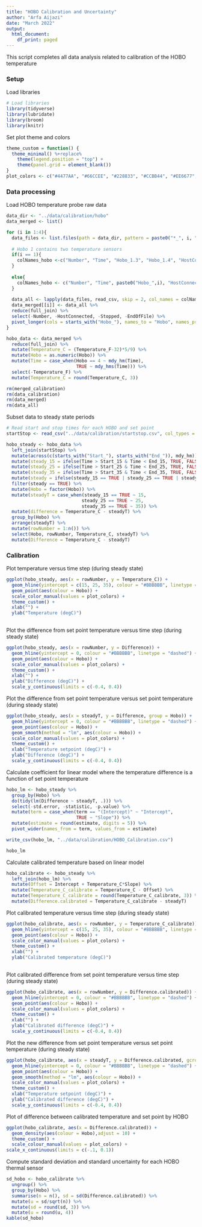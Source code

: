 ```yaml
---
title: "HOBO Calibration and Uncertainty"
author: "Arfa Aijazi"
date: "March 2022"
output:
  html_document:
    df_print: paged
---
```

This script completes all data analysis related to calibration of the HOBO temperature 

### Setup
Load libraries
```r
# Load libraries
library(tidyverse)
library(lubridate)
library(broom)
library(knitr)
```

Set plot theme and colors
```r
theme_custom = function() {
  theme_minimal() %+replace%
    theme(legend.position = "top") +
    theme(panel.grid = element_blank())
}
plot_colors <- c("#4477AA", "#66CCEE", "#228833", "#CCBB44", "#EE6677", "#AA3377")
```

### Data processing
Load HOBO temperature probe raw data
```r
data_dir <- "../data/calibration/hobo"
data_merged <- list()

for (i in 1:4){
  data_files <- list.files(path = data_dir, pattern = paste0("*_", i, ".csv"), full.names = TRUE)
  
  # Hobo 1 contains two temperature sensors
  if(i == 1){
    colNames_hobo <-c("Number", "Time", "Hobo_1.3", "Hobo_1.4", "HostConnected", "Stopped", "EndOfFile")
  }
  
  else{
    colNames_hobo <- c("Number", "Time", paste0("Hobo_",i), "HostConnected", "Stopped", "EndOfFile")
  }
  
  data_all <- lapply(data_files, read_csv, skip = 2, col_names = colNames_hobo, col_types = cols())
  data_merged[[i]] <- data_all %>%
  reduce(full_join) %>%
  select(-Number, -HostConnected, -Stopped, -EndOfFile) %>%
  pivot_longer(cols = starts_with("Hobo_"), names_to = "Hobo", names_prefix = "Hobo_", values_to = "Temperature_F")
}

hobo_data <- data_merged %>%
  reduce(full_join) %>%
  mutate(Temperature_C = (Temperature_F-32)*5/9) %>%
  mutate(Hobo = as.numeric(Hobo)) %>%
  mutate(Time = case_when(Hobo == 4 ~ mdy_hm(Time),
                          TRUE ~ mdy_hms(Time))) %>%
  select(-Temperature_F) %>%
  mutate(Temperature_C = round(Temperature_C, 3))

rm(merged_calibration)
rm(data_calibration)
rm(data_merged)
rm(data_all)
```

Subset data to steady state periods
```r
# Read start and stop times for each HOBO and set point
startStop <- read_csv("../data/calibration/startstop.csv", col_types = cols())

hobo_steady <- hobo_data %>%
  left_join(startStop) %>%
  mutate(across(c(starts_with("Start_"), starts_with("End_")), mdy_hm)) %>%
  mutate(steady_15 = ifelse(Time > Start_15 & Time < End_15, TRUE, FALSE)) %>%
  mutate(steady_25 = ifelse(Time > Start_25 & Time < End_25, TRUE, FALSE)) %>%
  mutate(steady_35 = ifelse(Time > Start_35 & Time < End_35, TRUE, FALSE)) %>%
  mutate(steady = ifelse(steady_15 == TRUE | steady_25 == TRUE | steady_35 == TRUE, TRUE, FALSE)) %>%
  filter(steady == TRUE) %>%
  mutate(Hobo = factor(Hobo)) %>%
  mutate(steadyT = case_when(steady_15 == TRUE ~ 15,
                            steady_25 == TRUE ~ 25, 
                            steady_35 == TRUE ~ 35)) %>%
  mutate(difference = Temperature_C - steadyT) %>%
  group_by(Hobo) %>%
  arrange(steadyT) %>%
  mutate(rowNumber = 1:n()) %>%
  select(Hobo, rowNumber, Temperature_C, steadyT) %>%
  mutate(Difference = Temperature_C - steadyT)
```

### Calibration
Plot temperature versus time step (during steady state)  
```r
ggplot(hobo_steady, aes(x = rowNumber, y = Temperature_C)) + 
  geom_hline(yintercept = c(15, 25, 35), colour = "#BBBBBB", linetype = "dashed") +
  geom_point(aes(colour = Hobo)) +
  scale_color_manual(values = plot_colors) +
  theme_custom() +
  xlab("") +
  ylab("Temperature (degC)")
  
```

Plot the difference from set point temperature versus time step (during steady state)  
```r
ggplot(hobo_steady, aes(x = rowNumber, y = Difference)) + 
  geom_hline(yintercept = 0, colour = "#BBBBBB", linetype = "dashed") +
  geom_point(aes(colour = Hobo)) +
  scale_color_manual(values = plot_colors) +
  theme_custom() +
  xlab("") + 
  ylab("Difference (degC)") +
  scale_y_continuous(limits = c(-0.4, 0.4))

```

Plot the difference from set point temperature versus set point temperature (during steady state)  
```r
ggplot(hobo_steady, aes(x = steadyT, y = Difference, group = Hobo)) +
  geom_hline(yintercept = 0, colour = "#BBBBBB", linetype = "dashed") +
  geom_point(aes(colour = Hobo)) +
  geom_smooth(method = "lm", aes(colour = Hobo)) +
  scale_color_manual(values = plot_colors) +
  theme_custom() +
  xlab("Temperature setpoint (degC)") +
  ylab("Difference (degC)") +
  scale_y_continuous(limits = c(-0.4, 0.4))
```

Calculate coefficient for linear model where the temperature difference is a function of set point temperature  
```r
hobo_lm <- hobo_steady %>%
  group_by(Hobo) %>%
  do(tidy(lm(Difference ~ steadyT, .))) %>%
  select(-std.error, -statistic, -p.value) %>%
  mutate(term = case_when(term == "(Intercept)" ~ "Intercept", 
                          TRUE ~ "Slope")) %>%
  mutate(estimate = round(estimate, digits = 5)) %>%
  pivot_wider(names_from = term, values_from = estimate)

write_csv(hobo_lm, "../data/calibration/HOBO_Calibration.csv")

hobo_lm
```

Calculate calibrated temperature based on linear model  
```r
hobo_calibrate <- hobo_steady %>%
  left_join(hobo_lm) %>%
  mutate(Offset = Intercept + Temperature_C*Slope) %>%
  mutate(Temperature_C_calibrate = Temperature_C - Offset) %>%
  mutate(Temperature_C_calibrate = round(Temperature_C_calibrate, 3)) %>%
  mutate(Difference.calibrated = Temperature_C_calibrate - steadyT)
```

Plot calibrated temperature versus time step (during steady state)  
```r
ggplot(hobo_calibrate, aes(x = rowNumber, y = Temperature_C_calibrate)) + 
  geom_hline(yintercept = c(15, 25, 35), colour = "#BBBBBB", linetype = "dashed") +
  geom_point(aes(colour = Hobo)) +
  scale_color_manual(values = plot_colors) +
  theme_custom() +
  xlab("") +
  ylab("Calibrated temperature (degC)")
  
```

Plot calibrated difference from set point temperature versus time step (during steady state)  
```r
ggplot(hobo_calibrate, aes(x = rowNumber, y = Difference.calibrated)) +
  geom_hline(yintercept = 0, colour = "#BBBBBB", linetype = "dashed") +
  geom_point(aes(colour = Hobo)) +
  scale_color_manual(values = plot_colors) +
  theme_custom() +
  xlab("") + 
  ylab("Calibrated difference (degC)") +
  scale_y_continuous(limits = c(-0.4, 0.4))

```

Plot the new difference from set point temperature versus set point temperature (during steady state)  
```r
ggplot(hobo_calibrate, aes(x = steadyT, y = Difference.calibrated, gcroup = Hobo)) +
  geom_hline(yintercept = 0, colour = "#BBBBBB", linetype = "dashed") +
  geom_point(aes(colour = Hobo)) +
  geom_smooth(method = "lm", aes(colour = Hobo)) +
  scale_color_manual(values = plot_colors) +
  theme_custom() +
  xlab("Temperature setpoint (degC)") +
  ylab("Calibrated difference (degC)") +
  scale_y_continuous(limits = c(-0.4, 0.4))
```

Plot of difference between calibrated temperature and set point by HOBO\
```r
ggplot(hobo_calibrate, aes(x = Difference.calibrated)) +
  geom_density(aes(colour = Hobo),adjust = 10) +
  theme_custom() +
  scale_colour_manual(values = plot_colors) +
scale_x_continuous(limits = c(-.1, 0.1))
```

Compute standard  deviation and standard uncertainty for each HOBO thermal sensor\
```r
sd_hobo <- hobo_calibrate %>%
  ungroup() %>%
  group_by(Hobo) %>%
  summarise(n = n(), sd = sd(Difference.calibrated)) %>%
  mutate(u = sd/sqrt(n)) %>%
  mutate(sd = round(sd, 3)) %>%
  mutate(u = round(u, 4))
kable(sd_hobo)
  
```

